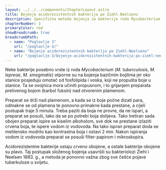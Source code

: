 ```yaml
---
layout: ../../../components/ChapterLayout.astro
title: Bojenje acidorezistentnih bakterija po Ziehl-Neelsenu
description: Specifična metoda bojenja za bakterije roda Mycobacterium otporne na standardna bojenja
chapterNumber: 3
primaryColor: red
showBreadcrumb: true
breadcrumbPath:
  - name: "Poglavlje 3"
    url: "/poglavlje-3/"
  - name: "Bojenje acidorezistentnih bakterija po Ziehl-Neelsenu"
    url: "/poglavlje-3/bojenje-acidorezistentnih-bakterija-po-ziehl-neelsenu/"
---
```




Neke bakterije posebno vrste iz roda *Mycobacterium* (*M. tuberculosis*, *M. lepreae*, *M. smegmatis*) otporne su na bojenja bazičnim bojilima jer oko stanice posjeduju omotač od fosfolipida i voska, koji ne propušta boje u stanice. Ta se ovojnica mora učiniti propusnom, i to grijanjem preparata prelivenog bojom (karbol fuksin) nad otvorenim plamenom.

Preparat se drži nad plamenom, a kada se iz boje počne dizati para, odmakne se od plamena te ponovno primakne kada prestane, a cijeli postupak traje 5 minuta. Treba paziti da boja ne provre, da ne ispari, a preparat se posuši, tako da se po potrebi boja dolijeva. Tako tretiran sada obojen preparat ispire se kiselim alkoholom, sve dok ne prestane izlaziti crvena boja, te ispere vodom iz vodovoda. Na tako ispran preparat doda se metilensko modrilo kao kontrastna boja i ostavi 2 min. Nakon ispiranja vodom iz vodovoda preparat se posuši filter-papirom i mikroskopira.

Acidorezistentne bakterije ostaju crveno obojene, a ostale bakterije obojene su plavo. Taj postupak složenog bojenja usavršili su bakteriolozi Ziehl i Neelsen 1883. g., a metoda je ponovno važna zbog sve češće pojave tuberkuloze u svijetu.